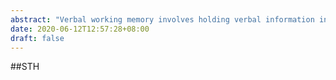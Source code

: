```yaml
---
abstract: "Verbal working memory involves holding verbal information in short-term memory. Two cerebro-cerebellar networks for verbal working memory have been proposed: (1) fronto-superior cerebellar network associated with controlling and updating speech-related information, and (2) parieto-inferior cerebellar network associated with storing speech-related information briefly. Sobczak-Edmans and colleagues (2019) examined the structural and functional connectivity of these cerebro-cerebellar networks. Using diffusion spectrum imaging tractography, they reconstructed white matter tracts in: (1) the left inferior frontal gyrus via the pons to the right superior cerebellum, and (2) the left inferior parietal lobule via the pons to the right inferior cerebellum. They also found that greater structural connectivity of the ponto-superior cerebellar tract was correlated with slower response time for verbal working memory. This study provides support to the two cerebro-cerebellar networks and suggests that the structural connectivity of the networks relates functionally to verbal working memory."
date: 2020-06-12T12:57:28+08:00
draft: false
---
```


##STH